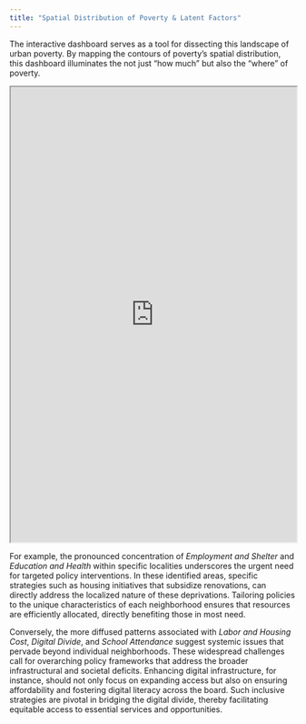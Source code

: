 ```yaml
---
title: "Spatial Distribution of Poverty & Latent Factors"
---
```


The interactive dashboard serves as a tool for dissecting this landscape of urban poverty. By mapping the contours of poverty's spatial distribution, this dashboard illuminates the not just "how much" but also the "where" of poverty.

<iframe src="https://gregoryho.shinyapps.io/interactive_mdpi/" width="100%" height="800"></iframe>

For example, the pronounced concentration of *Employment and Shelter* and *Education and Health* within specific localities underscores the urgent need for targeted policy interventions. In these identified areas, specific strategies such as housing initiatives that subsidize renovations, can directly address the localized nature of these deprivations. Tailoring policies to the unique characteristics of each neighborhood ensures that resources are efficiently allocated, directly benefiting those in most need.

Conversely, the more diffused patterns associated with *Labor and Housing Cost*, *Digital Divide*, and *School Attendance* suggest systemic issues that pervade beyond individual neighborhoods. These widespread challenges call for overarching policy frameworks that address the broader infrastructural and societal deficits. Enhancing digital infrastructure, for instance, should not only focus on expanding access but also on ensuring affordability and fostering digital literacy across the board. Such inclusive strategies are pivotal in bridging the digital divide, thereby facilitating equitable access to essential services and opportunities.
